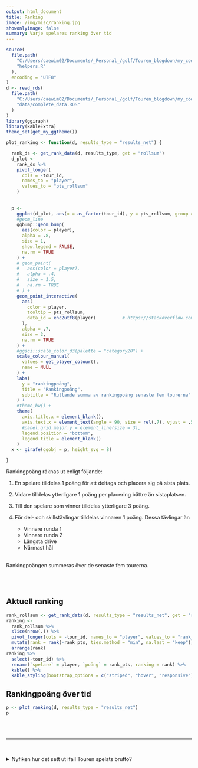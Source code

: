 ---
output: html_document  
title: Ranking  
image: /img/misc/ranking.jpg    
showonlyimage: false  
summary: Varje spelares ranking över tid
---
```{r setup, include=FALSE}
source(
  file.path(
    "C:/Users/caewim02/Documents/_Personal_/golf/Touren_blogdown/my_code",
    "helpers.R"
  ),
  encoding = "UTF8"
)
d <- read_rds(
  file.path(
    "C:/Users/caewim02/Documents/_Personal_/golf/Touren_blogdown/my_code",
    "data/complete_data.RDS"
  )  
)
library(ggiraph)
library(kableExtra)
theme_set(get_my_ggtheme())
```
```{r function, include=FALSE}
plot_ranking <- function(d, results_type = "results_net") {

  rank_ds <- get_rank_data(d, results_type, get = "rollsum")
  d_plot <- 
    rank_ds %>% 
    pivot_longer(
      cols = -tour_id, 
      names_to = "player", 
      values_to = "pts_rollsum"
    ) 
  
  
  p <- 
    ggplot(d_plot, aes(x = as_factor(tour_id), y = pts_rollsum, group = player)) +
    #geom_line
    ggbump::geom_bump(
      aes(color = player),
      alpha = .8, 
      size = 1, 
      show.legend = FALSE, 
      na.rm = TRUE
    ) + 
    # geom_point(
    #   aes(color = player),
    #   alpha = .4, 
    #   size = 1.5, 
    #   na.rm = TRUE
    # ) +
    geom_point_interactive(
      aes(
        color = player,
        tooltip = pts_rollsum,
        data_id = enc2utf8(player)          # https://stackoverflow.com/a/56900588
      ), 
      alpha = .7,
      size = 2,
      na.rm = TRUE
    ) +       
    #ggsci::scale_color_d3(palette = "category20") +
    scale_colour_manual(
      values = get_player_colour(), 
      name = NULL
    ) +    
    labs(
      y = "rankingpoäng",
      title = "Rankingpoäng", 
      subtitle = "Rullande summa av rankingpoäng senaste fem tourerna"
    ) +
    #theme_bw() + 
    theme(
      axis.title.x = element_blank(),
      axis.text.x = element_text(angle = 90, size = rel(.7), vjust = .5),
      #panel.grid.major.y = element_line(size = 3), 
      legend.position = "bottom",
      legend.title = element_blank()
    )
  x <- girafe(ggobj = p, height_svg = 8)

}
```

Rankingpoäng räknas ut enligt följande:


 1) En spelare tilldelas 1 poäng för att deltaga och placera sig på sista plats.
 <br>
 
 2) Vidare tilldelas ytterligare 1 poäng per placering bättre än sistaplatsen.
 <br>
 
 3) Till den spelare som vinner tilldelas ytterligare 3 poäng.
 <br>
 
 4) För del- och skillstävlingar tilldelas vinnaren 1 poäng. Dessa tävlingar är:
      + Vinnare runda 1
      + Vinnare runda 2
      + Längsta drive
      + Närmast hål

<br>
Rankingpoängen summeras över de senaste fem tourerna.

<br><br>


## Aktuell ranking
```{r, echo=FALSE}
rank_rollsum <- get_rank_data(d, results_type = "results_net", get = "rollsum")
ranking <-
  rank_rollsum %>%
  slice(nrow(.)) %>%
  pivot_longer(cols = -tour_id, names_to = "player", values_to = "rank_pts") %>%
  mutate(rank = rank(-rank_pts, ties.method = "min", na.last = "keep")) %>%
  arrange(rank)
ranking %>%
  select(-tour_id) %>% 
  rename(`spelare` = player, `poäng` = rank_pts, ranking = rank) %>% 
  kable() %>% 
  kable_styling(bootstrap_options = c("striped", "hover", "responsive"))
```



## Rankingpoäng över tid
```{r, echo=FALSE, fig.height=6, out.width="100%"}
p <- plot_ranking(d, results_type = "results_net")
p
```

<br><br>
<hr>
<br>

<details>
<summary>Nyfiken hur det sett ut ifall Touren spelats brutto?</summary>
<p>

Ranking ifall Touren spelats brutto:
```{r, echo=FALSE, fig.height=6, out.width="100%"}
p <- plot_ranking(d, results_type = "results_gross")
p
```

</p>
</details>